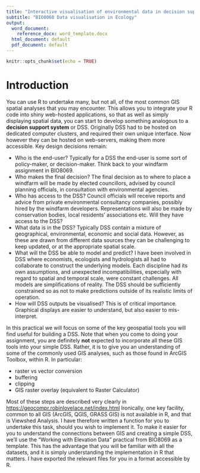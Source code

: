 ```yaml
---
title: "Interactive visualisation of environmental data in decision support systems"
subtitle: "BIO8068 Data visualisation in Ecology"
output:
  word_document:
    reference_docx: word_template.docx
  html_document: default
  pdf_document: default
---
```


```r
knitr::opts_chunk$set(echo = TRUE)
```

# Introduction
You can use R to undertake many, but not all, of the most common GIS spatial analyses that you may encounter. This allows you to integrate your R code into shiny web-hosted applications, so that as well as simply displaying spatial data, you can start to develop something analogous to a **decision support system** or DSS. Originally DSS had to be hosted on dedicated computer clusters, and required their own unique interface. Now however they can be hosted on web-servers, making them more accessible. Key design decisions remain:

* Who is the end-user? Typically for a DSS the end-user is some sort of policy-maker, or decision-maker. Think back to your windfarm assignment in BIO8069.
* Who makes the final decision? The final decision as to where to place a windfarm will be made by elected councillors, advised by council planning officials, in consultation with environmental agencies.
* Who has access to the DSS? Council officials will receive reports and advice from private environmental consultancy companies, possibly hired by the windfarm developers. Representations will also be made by conservation bodies, local residents' associations etc. Will they have access to the DSS?
* What data is in the DSS? Typically DSS contain a mixture of geographical, environmental, economic and social data. However, as these are drawn from different data sources they can be challenging to keep updated, or at the appropriate spatial scale.
* What will the DSS be able to model and predict? I have been involved in DSS where economists, ecologists and hydrologists all had to collaborate to construct the underlying models. Each discipline had its own assumptions, and unexpected incompatibilities, especially with regard to spatial and temporal scale, were constant challenges. All models are simplifications of reality. The DSS should be sufficiently constrained so as not to make predictions outside of its realistic limits of operation.
* How will DSS outputs be visualised? This is of critical importance. Graphical displays are easier to understand, but also easier to mis-interpret.

In this practical we will focus on some of the key geospatial tools you will find useful for building a DSS. Note that when you come to doing your assignment, you are definitely **not** expected to incorporate all these GIS tools into your simple DSS. Rather, it is to give you an understanding of some of the commonly used GIS analyses, such as those found in ArcGIS Toolbox, within R. In particular:

* raster vs vector conversion
* buffering
* clipping
* GIS raster overlay (equivalent to Raster Calculator)

Most of these steps are described very clearly in <https://geocompr.robinlovelace.net/index.html>  Ironically, one key facility, common to all GIS (ArcGIS, QGIS, GRASS GIS) is not available in R, and that is Viewshed Analysis. I have therefore written a function for you to undertake this task, should you wish to implement it. To make it easier for you to understand the connections between GIS and creating a simple DSS, we'll use the "Working with Elevation Data" practical from BIO8069 as a template. This has the advantage that you will be familiar with all the datasets, and it is simply understanding the implementation in R that matters. I have exported the relevant files for you in a format accessible by R.

